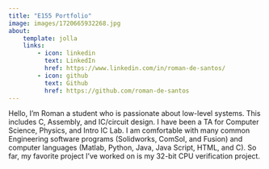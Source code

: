 ```yaml
---
title: "E155 Portfolio"
image: images/1720665932268.jpg
about:
    template: jolla
    links:
        - icon: linkedin
          text: LinkedIn
          href: https://www.linkedin.com/in/roman-de-santos/
        - icon: github
          text: Github
          href: https://github.com/roman-de-santos
---
```


Hello, I'm Roman a student who is passionate about low-level systems. This includes C, Assembly, and IC/circuit design. I have been a TA for Computer Science, Physics, and Intro IC Lab. I am comfortable with many common Engineering software programs (Solidworks, ComSol, and Fusion) and computer languages (Matlab, Python, Java, Java Script, HTML, and C). So far, my favorite project I've worked on is my 32-bit CPU verification project.


